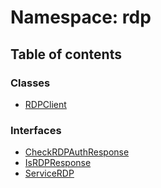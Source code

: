 # Namespace: rdp

## Table of contents

### Classes

- [RDPClient](/templates/protocols/javascript/modules/rdp.RDPClient.md)

### Interfaces

- [CheckRDPAuthResponse](/templates/protocols/javascript/modules/rdp.CheckRDPAuthResponse.md)
- [IsRDPResponse](/templates/protocols/javascript/modules/rdp.IsRDPResponse.md)
- [ServiceRDP](/templates/protocols/javascript/modules/rdp.ServiceRDP.md)
